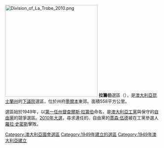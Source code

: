 [[File:Division_of_La_Trobe_2010.png|300px]]
'''拉籌伯'''選區（{{lang-en|Division of La Trobe}}），是[[澳大利亞|澳大利亞]][[昆士蘭州|昆士蘭州]]的[[澳大利亞下議院|下議院]]選區，位於州府[[墨爾本|墨爾本]]東郊。面積558平方公里。

選區始於1949年，以[[維多利亞州州督|第一任州督]][[查爾斯·拉籌伯|查爾斯·拉籌伯]]命名，是[[澳大利亞工黨|澳大利亞工黨]]與保守的[[澳大利亞自由黨|自由黨]]的競爭選區。[[2010年澳大利亞聯邦大選|2010年大選]]，尋求連任的、自由黨的[[賈森·伍德|賈森·伍德]]被在工黨參選人[[羅拉·史密斯|羅拉·史密斯]]擊敗。

{{DEFAULTSORT:La Trobe}}
[[Category:澳大利亞國會選區|Category:澳大利亞國會選區]]
[[Category:1949年建立的選區|Category:1949年建立的選區]]
[[Category:1949年澳大利亞建立|Category:1949年澳大利亞建立]]